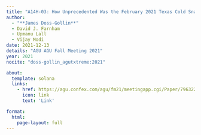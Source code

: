 ```yaml
---
title: "A14H-03: How Unprecedented Was the February 2021 Texas Cold Snap?"
author:
  - "**James Doss-Gollin**"
  - David J. Farnham
  - Upmanu Lall
  - Vijay Modi
date: 2021-12-13
details: "AGU AGU Fall Meeting 2021"
year: 2021
nocite: "doss-gollin_agutxtreme:2021"

about:
  template: solana
  links:
    - href: https://agu.confex.com/agu/fm21/meetingapp.cgi/Paper/796322
      icon: link
      text: 'Link'

format:
  html:
    page-layout: full
---
```


:::{#bibliography}
:::
